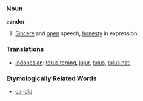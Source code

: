 === Noun ===

'''candor'''

# [[Sincere]] and [[open]] speech, [[honesty]] in expression

=== Translations ===
*[[Indonesian]]: [[terus terang]], [[jujur]], [[tulus]], [[tulus hati]]

=== Etymologically Related Words ===
*[[candid]]